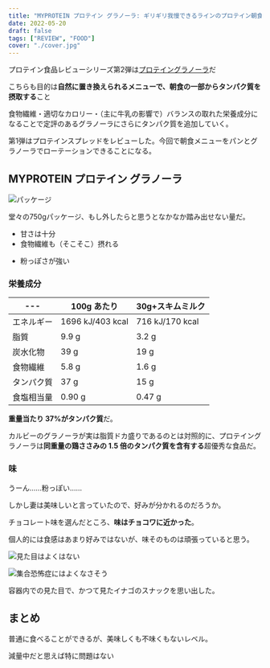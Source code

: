 ```yaml
---
title: "MYPROTEIN プロテイン グラノーラ: ギリギリ我慢できるラインのプロテイン朝食に"
date: 2022-05-20
draft: false
tags: ["REVIEW", "FOOD"]
cover: "./cover.jpg"
---
```


プロテイン食品レビューシリーズ第2弾は[プロテイングラノーラ](https://px.a8.net/svt/ejp?a8mat=3N3PXV+GF7GHE+45DI+BW0YB&a8ejpredirect=https%3A%2F%2Fwww.myprotein.jp%2Fsports-nutrition%2Fprotein-granola%2F11091293.html)だ

こちらも目的は**自然に置き換えられるメニューで、朝食の一部からタンパク質を摂取する**こと

食物繊維・適切なカロリー・（主に牛乳の影響で）バランスの取れた栄養成分になることで定評のあるグラノーラにさらにタンパク質を追加していく。

第1弾はプロテインスプレッドをレビューした。今回で朝食メニューをパンとグラノーラでローテーションできることになる。

<LinkBox url="https://blog.gensobunya.net/post/2022/05/myprotein_protein_spread/" />

## MYPROTEIN プロテイン グラノーラ

![パッケージ](.//cover.jpg)

堂々の750gパッケージ、もし外したらと思うとなかなか踏み出せない量だ。

<PositiveBox>

- 甘さは十分
- 食物繊維も（そこそこ）摂れる

</PositiveBox>

<NegativeBox>

- 粉っぽさが強い

</NegativeBox>

### 栄養成分

| ---        | 100g あたり      | 30g+スキムミルク |
| ---------- | ---------------- | ---------------- |
| エネルギー | 1696 kJ/403 kcal | 716 kJ/170 kcal  |
| 脂質       | 9.9 g            | 3.2 g            |
| 炭水化物   | 39 g             | 19 g             |
| 食物繊維   | 5.8 g            | 1.6 g            |
| タンパク質 | 37 g             | 15 g             |
| 食塩相当量 | 0.90 g           | 0.47 g           |

**重量当たり 37%がタンパク質**だ。

カルビーのグラノーラが実は脂質ドカ盛りであるのとは対照的に、プロテイングラノーラは**同重量の鶏ささみの 1.5 倍のタンパク質を含有する**超優秀な食品だ。

### 味

うーん……粉っぽい……

しかし妻は美味しいと言っていたので、好みが分かれるのだろうか。

チョコレート味を選んだところ、**味はチョコワに近かった**。

個人的には食感はあまり好みではないが、味そのものは頑張っていると思う。

![見た目はよくはない](./looks.jpg)

![集合恐怖症にはよくなさそう](./with_milk.jpg)

容器内での見た目で、かつて見たイナゴのスナックを思い出した。

## まとめ

普通に食べることができるが、美味しくも不味くもないレベル。

減量中だと思えば特に問題はない

<LinkBox
  url="https://www.myprotein.jp/sports-nutrition/protein-granola/11091293.html"
  linkUrl="https://px.a8.net/svt/ejp?a8mat=3N3PXV+GF7GHE+45DI+BW0YB&a8ejpredirect=https%3A%2F%2Fwww.myprotein.jp%2Fsports-nutrition%2Fprotein-granola%2F11091293.html"
/>
